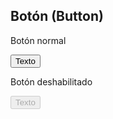 <!--
SDCIC 1.0
Guía de estilo
Button (Botón)
-->


<Meta title="Átomos/Botón" component={Button} />

## Botón (Button)

<Description of={Button} />

<ArgsTable of={Button} />

Botón normal

<Story name="Normal">
  <Button>Texto</Button>
</Story>

Botón deshabilitado

<Story name="Deshabilitado">
  <Button disabled>Texto</Button>
</Story>
